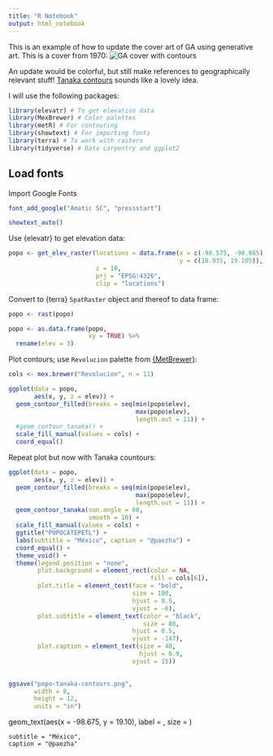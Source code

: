 ```yaml
---
title: "R Notebook"
output: html_notebook
---
```


This is an example of how to update the cover art of GA using generative art. This is a cover from 1970:
![GA cover with contours](https://twitter.com/paezha/status/1486487267359219723/photo/1)

An update would be colorful, but still make references to geographically relevant stuff! [Tanaka contours](http://wiki.gis.com/wiki/index.php/Tanaka_contours) sounds like a lovely idea.

I will use the following packages:
```r
library(elevatr) # To get elevation data
library(MexBrewer) # Color palettes
library(metR) # For contouring 
library(showtext) # For importing fonts
library(terra) # To work with rasters
library(tidyverse) # Data carpentry and ggplot2
```

## Load fonts

Import Google Fonts
```r
font_add_google("Amatic SC", "pressstart")

showtext_auto()
```


Use {elevatr} to get elevation data:
```r

popo <- get_elev_raster(locations = data.frame(x = c(-98.575, -98.685), 
                                               y = c(18.935, 19.105)),
                        z = 10, 
                        prj = "EPSG:4326",
                        clip = "locations")
```

Convert to {terra} `SpatRaster` object and thereof to data frame:
```r
popo <- rast(popo)

popo <- as.data.frame(popo, 
                      xy = TRUE) %>%
  rename(elev = 3)
```

Plot contours; use `Revolucion` palette from [{MetBrewer}](https://github.com/BlakeRMills/MetBrewer):
```r
cols <- mex.brewer("Revolucion", n = 11)

ggplot(data = popo,
       aes(x, y, z = elev)) +
  geom_contour_filled(breaks = seq(min(popo$elev), 
                                   max(popo$elev), 
                                   length.out = 11)) +
  #geom_contour_tanaka() + 
  scale_fill_manual(values = cols) +
  coord_equal()
```

Repeat plot but now with Tanaka countours:
```r
ggplot(data = popo,
       aes(x, y, z = elev)) +
  geom_contour_filled(breaks = seq(min(popo$elev), 
                                   max(popo$elev), 
                                   length.out = 11)) +
  geom_contour_tanaka(sun.angle = 60, 
                      smooth = 10) + 
  scale_fill_manual(values = cols) +
  ggtitle("POPOCATEPETL") +
  labs(subtitle = "México", caption = "@paezha") +
  coord_equal() +
  theme_void() + 
  theme(legend.position = "none",
        plot.background = element_rect(color = NA,
                                       fill = cols[6]),
        plot.title = element_text(face = "bold",
                                  size = 100, 
                                  hjust = 0.5,
                                  vjust = -6),
        plot.subtitle = element_text(color = "black",
                                     size = 80, 
                                  hjust = 0.5,
                                  vjust = -147),
        plot.caption = element_text(size = 40,
                                    hjust = 0.9,
                                  vjust = 15))
  

ggsave("popo-tanaka-contours.png",
       width = 8,
       height = 12,
       units = "in")
```

  geom_text(aes(x = -98.675, y = 19.10),
            label = ,
            size = )

    subtitle = "México",
    caption = "@paezha"